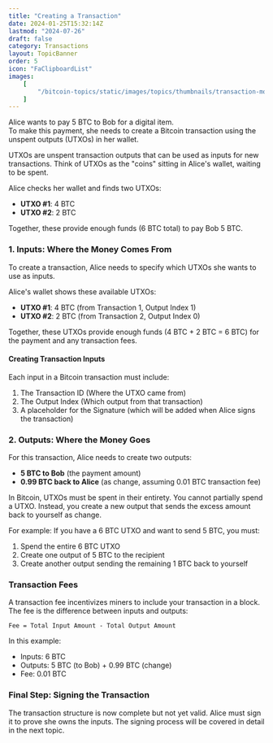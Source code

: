 ```yaml
---
title: "Creating a Transaction"
date: 2024-01-25T15:32:14Z
lastmod: "2024-07-26"
draft: false
category: Transactions
layout: TopicBanner
order: 5
icon: "FaClipboardList"
images:
    [
        "/bitcoin-topics/static/images/topics/thumbnails/transaction-module/creating-tx.webp"
    ]
---
```


Alice wants to pay 5 BTC to Bob for a digital item.  
To make this payment, she needs to create a Bitcoin transaction using the unspent outputs (UTXOs) in her wallet.

<div className="dark:hidden w-full rounded-lg">
    <SvgDisplay
        src="/bitcoin-topics/static/images/topics/transactions/transaction1.svg"
        width="80%"
        height="auto"
    />
</div>
<div className="hidden dark:block w-full rounded-lg">
    <SvgDisplay
        src="/bitcoin-topics/static/images/topics/transactions/transaction1.svg"
        width="80%"
        height="auto"
    />
</div>

<ExpandableAlert title="What Are UTXOs?" type="info" expandable={true}>
UTXOs are unspent transaction outputs that can be used as inputs for new transactions.  
Think of UTXOs as the "coins" sitting in Alice's wallet, waiting to be spent.

Alice checks her wallet and finds two UTXOs:

-   **UTXO #1**: 4 BTC
-   **UTXO #2**: 2 BTC

Together, these provide enough funds (6 BTC total) to pay Bob 5 BTC.

</ExpandableAlert>

### 1. Inputs: Where the Money Comes From

To create a transaction, Alice needs to specify which UTXOs she wants to use as inputs.

<div className="dark:hidden w-full rounded-lg">
    <SvgDisplay
        src="/bitcoin-topics/static/images/topics/transactions/transaction2.svg"
        width="100%"
        height="auto"
    />
</div>
<div className="hidden dark:block w-full rounded-lg">
    <SvgDisplay
        src="/bitcoin-topics/static/images/topics/transactions/transaction2.svg"
        width="100%"
        height="auto"
    />
</div>

Alice's wallet shows these available UTXOs:

-   **UTXO #1**: 4 BTC (from Transaction 1, Output Index 1)
-   **UTXO #2**: 2 BTC (from Transaction 2, Output Index 0)

Together, these UTXOs provide enough funds (4 BTC + 2 BTC = 6 BTC) for the payment and any transaction fees.

#### Creating Transaction Inputs

Each input in a Bitcoin transaction must include:

1. The Transaction ID (Where the UTXO came from)
2. The Output Index (Which output from that transaction)
3. A placeholder for the Signature (which will be added when Alice signs the transaction)

<div className="dark:hidden w-full rounded-lg">
    <SvgDisplay
        src="/bitcoin-topics/static/images/topics/transactions/transaction3.svg"
        width="100%"
        height="auto"
    />
</div>
<div className="hidden dark:block w-full rounded-lg">
    <SvgDisplay
        src="/bitcoin-topics/static/images/topics/transactions/transaction3.svg"
        width="100%"
        height="auto"
    />
</div>

### 2. Outputs: Where the Money Goes

For this transaction, Alice needs to create two outputs:

-   **5 BTC to Bob** (the payment amount)
-   **0.99 BTC back to Alice** (as change, assuming 0.01 BTC transaction fee)

<div className="dark:hidden w-full rounded-lg">
    <SvgDisplay
        src="/bitcoin-topics/static/images/topics/transactions/transaction4.svg"
        width="100%"
        height="auto"
    />
</div>
<div className="hidden dark:block w-full rounded-lg">
    <SvgDisplay
        src="/bitcoin-topics/static/images/topics/transactions/transaction4.svg"
        width="100%"
        height="auto"
    />
</div>

<ExpandableAlert title="Why Is Change Needed?" type="info" expandable={true}>
In Bitcoin, UTXOs must be spent in their entirety. You cannot partially spend a UTXO.
Instead, you create a new output that sends the excess amount back to yourself as change.

For example: If you have a 6 BTC UTXO and want to send 5 BTC, you must:

1. Spend the entire 6 BTC UTXO
2. Create one output of 5 BTC to the recipient
3. Create another output sending the remaining 1 BTC back to yourself

</ExpandableAlert>

### Transaction Fees

A transaction fee incentivizes miners to include your transaction in a block. The fee is the difference between inputs and outputs:

```
Fee = Total Input Amount - Total Output Amount
```

In this example:

-   Inputs: 6 BTC
-   Outputs: 5 BTC (to Bob) + 0.99 BTC (change)
-   Fee: 0.01 BTC

### Final Step: Signing the Transaction

The transaction structure is now complete but not yet valid. Alice must sign it to prove she owns the inputs.
The signing process will be covered in detail in the next topic.
